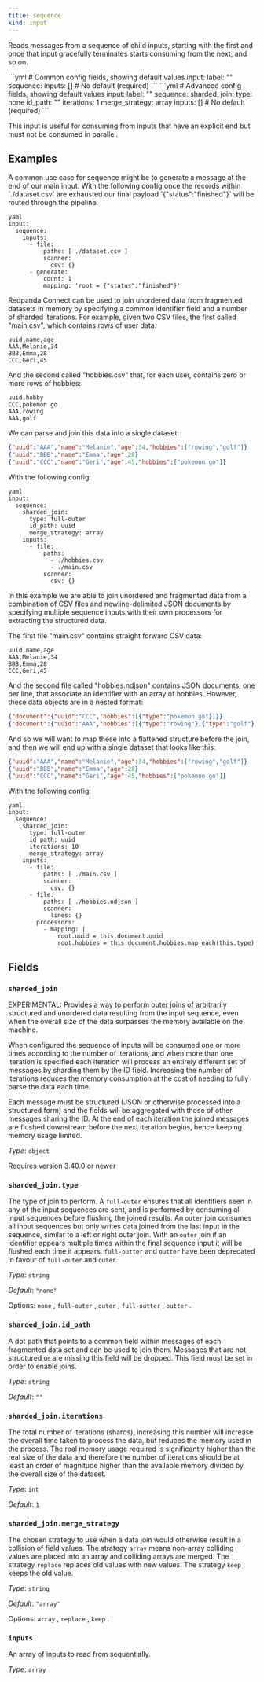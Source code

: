 ```yaml
---
title: sequence
kind: input
---
```


Reads messages from a sequence of child inputs, starting with the first and once that input gracefully terminates starts consuming from the next, and so on.


<Tabs>
<TabItem label="Common">
```yml
# Common config fields, showing default values
input:
  label: ""
  sequence:
    inputs: [] # No default (required)
```
</TabItem>
<TabItem label="Advanced">
```yml
# Advanced config fields, showing default values
input:
  label: ""
  sequence:
    sharded_join:
      type: none
      id_path: ""
      iterations: 1
      merge_strategy: array
    inputs: [] # No default (required)
```
</TabItem>
</Tabs>

This input is useful for consuming from inputs that have an explicit end but must not be consumed in parallel.

## Examples

<Tabs>
<TabItem label="End of Stream Message">
A common use case for sequence might be to generate a message at the end of our main input. With the following config once the records within `./dataset.csv` are exhausted our final payload `{"status":"finished"}` will be routed through the pipeline.

```
yaml
input:
  sequence:
    inputs:
      - file:
          paths: [ ./dataset.csv ]
          scanner:
            csv: {}
      - generate:
          count: 1
          mapping: 'root = {"status":"finished"}'

```

</TabItem>
<TabItem label="Joining Data (Simple)">
Redpanda Connect can be used to join unordered data from fragmented datasets in memory by specifying a common identifier field and a number of sharded iterations. For example, given two CSV files, the first called "main.csv", which contains rows of user data:

```csv
uuid,name,age
AAA,Melanie,34
BBB,Emma,28
CCC,Geri,45
```

And the second called "hobbies.csv" that, for each user, contains zero or more rows of hobbies:

```csv
uuid,hobby
CCC,pokemon go
AAA,rowing
AAA,golf
```

We can parse and join this data into a single dataset:

```json
{"uuid":"AAA","name":"Melanie","age":34,"hobbies":["rowing","golf"]}
{"uuid":"BBB","name":"Emma","age":28}
{"uuid":"CCC","name":"Geri","age":45,"hobbies":["pokemon go"]}
```

With the following config:

```
yaml
input:
  sequence:
    sharded_join:
      type: full-outer
      id_path: uuid
      merge_strategy: array
    inputs:
      - file:
          paths:
            - ./hobbies.csv
            - ./main.csv
          scanner:
            csv: {}

```

</TabItem>
<TabItem label="Joining Data (Advanced)">
In this example we are able to join unordered and fragmented data from a combination of CSV files and newline-delimited JSON documents by specifying multiple sequence inputs with their own processors for extracting the structured data.

The first file "main.csv" contains straight forward CSV data:

```csv
uuid,name,age
AAA,Melanie,34
BBB,Emma,28
CCC,Geri,45
```

And the second file called "hobbies.ndjson" contains JSON documents, one per line, that associate an identifier with an array of hobbies. However, these data objects are in a nested format:

```json
{"document":{"uuid":"CCC","hobbies":[{"type":"pokemon go"}]}}
{"document":{"uuid":"AAA","hobbies":[{"type":"rowing"},{"type":"golf"}]}}
```

And so we will want to map these into a flattened structure before the join, and then we will end up with a single dataset that looks like this:

```json
{"uuid":"AAA","name":"Melanie","age":34,"hobbies":["rowing","golf"]}
{"uuid":"BBB","name":"Emma","age":28}
{"uuid":"CCC","name":"Geri","age":45,"hobbies":["pokemon go"]}
```

With the following config:

```
yaml
input:
  sequence:
    sharded_join:
      type: full-outer
      id_path: uuid
      iterations: 10
      merge_strategy: array
    inputs:
      - file:
          paths: [ ./main.csv ]
          scanner:
            csv: {}
      - file:
          paths: [ ./hobbies.ndjson ]
          scanner:
            lines: {}
        processors:
          - mapping: |
              root.uuid = this.document.uuid
              root.hobbies = this.document.hobbies.map_each(this.type)

```

</TabItem>
</Tabs>

## Fields

### `sharded_join`

EXPERIMENTAL: Provides a way to perform outer joins of arbitrarily structured and unordered data resulting from the input sequence, even when the overall size of the data surpasses the memory available on the machine.

When configured the sequence of inputs will be consumed one or more times according to the number of iterations, and when more than one iteration is specified each iteration will process an entirely different set of messages by sharding them by the ID field. Increasing the number of iterations reduces the memory consumption at the cost of needing to fully parse the data each time.

Each message must be structured (JSON or otherwise processed into a structured form) and the fields will be aggregated with those of other messages sharing the ID. At the end of each iteration the joined messages are flushed downstream before the next iteration begins, hence keeping memory usage limited.


*Type*: `object`

Requires version 3.40.0 or newer

### `sharded_join.type`

The type of join to perform. A `full-outer` ensures that all identifiers seen in any of the input sequences are sent, and is performed by consuming all input sequences before flushing the joined results. An `outer` join consumes all input sequences but only writes data joined from the last input in the sequence, similar to a left or right outer join. With an `outer` join if an identifier appears multiple times within the final sequence input it will be flushed each time it appears. `full-outter` and `outter` have been deprecated in favour of `full-outer` and `outer`.


*Type*: `string`

*Default*: `"none"`

Options:
`none`
, `full-outer`
, `outer`
, `full-outter`
, `outter`
.

### `sharded_join.id_path`

A dot path that points to a common field within messages of each fragmented data set and can be used to join them. Messages that are not structured or are missing this field will be dropped. This field must be set in order to enable joins.


*Type*: `string`

*Default*: `""`

### `sharded_join.iterations`

The total number of iterations (shards), increasing this number will increase the overall time taken to process the data, but reduces the memory used in the process. The real memory usage required is significantly higher than the real size of the data and therefore the number of iterations should be at least an order of magnitude higher than the available memory divided by the overall size of the dataset.


*Type*: `int`

*Default*: `1`

### `sharded_join.merge_strategy`

The chosen strategy to use when a data join would otherwise result in a collision of field values. The strategy `array` means non-array colliding values are placed into an array and colliding arrays are merged. The strategy `replace` replaces old values with new values. The strategy `keep` keeps the old value.


*Type*: `string`

*Default*: `"array"`

Options:
`array`
, `replace`
, `keep`
.

### `inputs`

An array of inputs to read from sequentially.


*Type*: `array`



